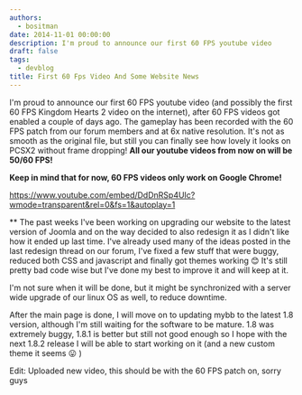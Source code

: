 ```yaml
---
authors:
  - bositman
date: 2014-11-01 00:00:00
description: I'm proud to announce our first 60 FPS youtube video
draft: false
tags:
  - devblog
title: First 60 Fps Video And Some Website News
---
```


I'm proud to announce our first 60 FPS youtube video (and possibly the
first 60 FPS Kingdom Hearts 2 video on the internet), after 60 FPS
videos got enabled a couple of days ago. The gameplay has been recorded
with the 60 FPS patch from our forum members and at 6x native
resolution. It's not as smooth as the original file, but still you can
finally see how lovely it looks on PCSX2 without frame dropping! **All
our youtube videos from now on will be 50/60 FPS!**

<!-- truncate -->

**Keep in mind that for now, 60 FPS videos only work on Google Chrome!**

https://www.youtube.com/embed/DdDnRSp4UIc?wmode=transparent&rel=0&fs=1&autoplay=1

\*\* The past weeks I've been working on upgrading our website to the
latest version of Joomla and on the way decided to also redesign it as I
didn't like how it ended up last time. I've already used many of the
ideas posted in the last redesign thread on our forum, I've fixed a few
stuff that were buggy, reduced both CSS and javascript and finally got
themes working
😊 It's still pretty bad code wise but I've done
my best to improve it and will keep at it.

I'm not sure when it will be done, but it might be synchronized with a
server wide upgrade of our linux OS as well, to reduce downtime.

After the main page is done, I will move on to updating mybb to the
latest 1.8 version, although I'm still waiting for the software to be
mature. 1.8 was extremely buggy, 1.8.1 is better but still not good
enough so I hope with the next 1.8.2 release I will be able to start
working on it (and a new custom theme it seems
😛 )

Edit: Uploaded new video, this should be with the 60 FPS patch on, sorry
guys

